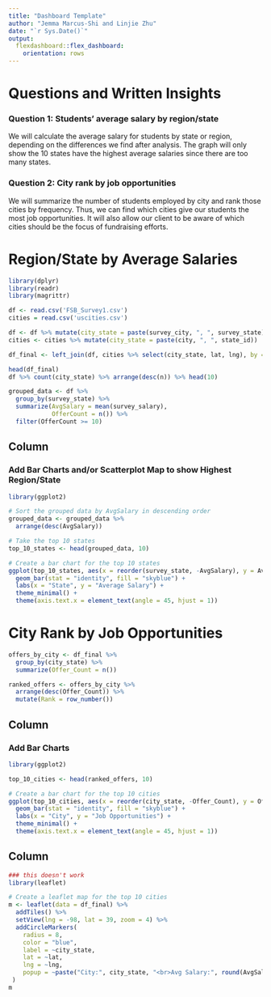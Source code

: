 ```yaml
---
title: "Dashboard Template"
author: "Jemma Marcus-Shi and Linjie Zhu"
date: "`r Sys.Date()`"
output:
  flexdashboard::flex_dashboard:
    orientation: rows
---
```


# Questions and Written Insights 

### Question 1: Students' average salary by region/state

We will calculate the average salary for students by state or region, depending on the differences we find after analysis. The graph will only show the 10 states have the highest average salaries since there are too many states.

### Question 2: City rank by job opportunities

We will summarize the number of students employed by city and rank those cities by frequency. Thus, we can find which cities give our students the most job opportunities. It will also allow our client to be aware of which cities should be the focus of fundraising efforts. 

# Region/State by Average Salaries {data-orientation="columns"}

```r
library(dplyr)
library(readr)
library(magrittr)

df <- read.csv('FSB_Survey1.csv')
cities = read.csv('uscities.csv')
```

```r
df <- df %>% mutate(city_state = paste(survey_city, ", ", survey_state))
cities <- cities %>% mutate(city_state = paste(city, ", ", state_id))
```

```r
df_final <- left_join(df, cities %>% select(city_state, lat, lng), by = "city_state")
```

```r
head(df_final)
df %>% count(city_state) %>% arrange(desc(n)) %>% head(10)
```

```r
grouped_data <- df %>%
  group_by(survey_state) %>% 
  summarize(AvgSalary = mean(survey_salary),
            OfferCount = n()) %>%  
  filter(OfferCount >= 10) 
```


## Column {data-width="400"}

### Add Bar Charts and/or Scatterplot Map to show Highest Region/State

```r
library(ggplot2)

# Sort the grouped data by AvgSalary in descending order
grouped_data <- grouped_data %>%
  arrange(desc(AvgSalary))

# Take the top 10 states
top_10_states <- head(grouped_data, 10)

# Create a bar chart for the top 10 states
ggplot(top_10_states, aes(x = reorder(survey_state, -AvgSalary), y = AvgSalary)) +
  geom_bar(stat = "identity", fill = "skyblue") +
  labs(x = "State", y = "Average Salary") +
  theme_minimal() +
  theme(axis.text.x = element_text(angle = 45, hjust = 1))
```

# City Rank by Job Opportunities {data-orientation="columns"}

```r
offers_by_city <- df_final %>%
  group_by(city_state) %>%  
  summarize(Offer_Count = n())

ranked_offers <- offers_by_city %>%
  arrange(desc(Offer_Count)) %>%
  mutate(Rank = row_number())
```

## Column {data-width="400"}

### Add Bar Charts

```r
library(ggplot2)

top_10_cities <- head(ranked_offers, 10)

# Create a bar chart for the top 10 cities
ggplot(top_10_cities, aes(x = reorder(city_state, -Offer_Count), y = Offer_Count)) +
  geom_bar(stat = "identity", fill = "skyblue") +
  labs(x = "City", y = "Job Opportunities") +
  theme_minimal() +
  theme(axis.text.x = element_text(angle = 45, hjust = 1))
```
## Column {data-width="400"}
```r
### this doesn't work
library(leaflet)

# Create a leaflet map for the top 10 cities
m <- leaflet(data = df_final) %>%
  addTiles() %>%
  setView(lng = -98, lat = 39, zoom = 4) %>%
  addCircleMarkers(
    radius = 8,
    color = "blue",
    label = ~city_state,
    lat = ~lat,
    lng = ~lng,
    popup = ~paste("City:", city_state, "<br>Avg Salary:", round(AvgSalary, 2))
 )
m
```


